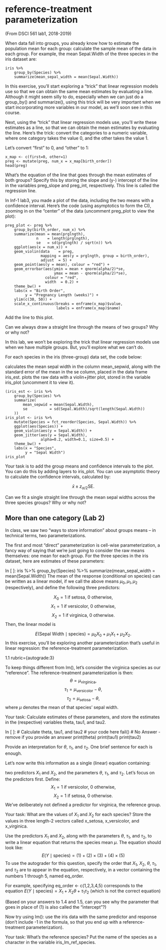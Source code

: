 # reference-treatment parameterization

(From DSCI 561 lab1, 2018-2019)

When data fall into groups, you already know how to estimate the population mean for each group: calculate the sample mean of the data in each group. For example, the mean Sepal.Width of the three species in the iris dataset are:

```
iris %>% 
    group_by(Species) %>% 
    summarize(mean_sepal_width = mean(Sepal.Width))
```

In this exercise, you'll start exploring a "trick" that linear regression models use so that we can obtain the same mean estimates by evaluating a line. Although it might seem silly to do, especially when we can just do a group_by() and summarize(), using this trick will be very important when we start incorporating more variables in our model, as we'll soon see in this course.

Next, using the "trick" that linear regression models use, you'll write these estimates as a line, so that we can obtain the mean estimates by evaluating the line. Here's the trick: convert the categories to a numeric variable, where one category takes the value 0, and the other takes the value 1.

Let's convert "first" to 0, and "other" to 1:

```
x_map <- c(first=0, other=1)
preg <- mutate(preg, num_x = x_map[birth_order])
head(preg)
```

What's the equation of the line that goes through the mean estimates of both groups? Specify this by storing the slope and (y-) intercept of the line in the variables preg_slope and preg_int, respectively. This line is called the regression line.

In Inf-1 lab3, you made a plot of the data, including the two means with a confidence interval. Here's the code (using asymptotics to form the CI), zooming in on the "center" of the data (uncomment preg_plot to view the plot):

```
preg_plot <- preg %>%
    group_by(birth_order, num_x) %>%
    summarize(mean = mean(prglngth),
              n    = length(prglngth),
              se   = sd(prglngth) / sqrt(n)) %>%
    ggplot(aes(x = num_x)) +
    geom_violin(data    = preg,
                mapping = aes(y = prglngth, group = birth_order), 
                adjust  = 5) +
    geom_point(aes(y = mean), colour = "red") +
    geom_errorbar(aes(ymin = mean + qnorm(alpha/2)*se,
                      ymax = mean - qnorm(alpha/2)*se),
                  colour = "red",
                  width  = 0.2) +
    theme_bw() +
    labs(x = "Birth Order", 
         y = "Pregnancy Length (weeks)") +
    ylim(c(30, 50)) +
    scale_x_continuous(breaks = enframe(x_map)$value, 
                       labels = enframe(x_map)$name)
```

Add the line to this plot.

Can we always draw a straight line through the means of two groups? Why or why not?

In this lab, we won't be exploring the trick that linear regression models use when we have multiple groups. But, you'll explore what we can't do.

For each species in the iris (three-group) data set, the code below:

calculates the mean sepal width in the column mean_sepwid, along with the standard error of the mean in the se column, placed in the data frame iris_est.
plots the raw data with a violin+jitter plot, stored in the variable iris_plot (uncomment it to view it).

```
(iris_est <- iris %>% 
    group_by(Species) %>% 
    summarize(
        mean_sepwid = mean(Sepal.Width),
        se          = sd(Sepal.Width)/sqrt(length(Sepal.Width))
    ))
iris_plot <- iris %>% 
    mutate(Species = fct_reorder(Species, Sepal.Width)) %>% 
    ggplot(aes(Species)) +
    geom_violin(aes(y = Sepal.Width)) +
    geom_jitter(aes(y = Sepal.Width), 
                alpha=0.2, width=0.1, size=0.5) +
    theme_bw() +
    labs(x = "Species", 
         y = "Sepal Width")
iris_plot
```

Your task is to add the group means and confidence intervals to the plot. You can do this by adding layers to iris_plot. You can use asymptotic theory to calculate the confidence intervals, calculated by:

$$\bar{x} \pm z_{\alpha/2} \text{SE}.$$

Can we fit a single straight line through the mean sepal widths across the three species groups? Why or why not?

## More than one category (Lab 2)

In class, we saw two "ways to store information" about groups means -- in technical terms, two parameterizations.

The first and most "direct" parameterization is cell-wise parameterization, a fancy way of saying that we're just going to consider the raw means themselves: one mean for each group. For the three species in the iris dataset, here are estimates of these parameters:

In [ ]:
iris %>% 
	group_by(Species) %>% 
	summarize(mean_sepal_width = mean(Sepal.Width))
The mean of the response (conditional on species) can be written as a linear model, if we call the above means $\mu_0,\mu_1,\mu_2$ (respectively), and define the following three predictors:

$$X_0 = 1 \text{ if setosa, } 0 \text{ otherwise},$$$$X_1 = 1 \text{ if versicolor, } 0 \text{ otherwise},$$$$X_2 = 1 \text{ if virginica, } 0 \text{ otherwise}.$$
Then, the linear model is

$$E(\text{Sepal Width} \mid \text{species}) = \mu_0 X_0 + \mu_1 X_1 + \mu_2 X_2.$$
In this exercise, you'll be exploring another parameterization that's useful in linear regression: the reference-treatment parameterization.

1.1
rubric={autograde:3}

To keep things different from lm(), let's consider the virginica species as our "reference". The reference-treatment parameterization is then: $$\theta=\mu_{\text{virginica}},$$$$\tau_1=\mu_{\text{versicolor}}-\theta,$$$$\tau_2=\mu_{\text{setosa}}-\theta,$$ where $\mu$ denotes the mean of that species' sepal width.

Your task: Calculate estimates of these parameters, and store the estimates in the (respective) variables theta, tau1, and tau2.

In [ ]:
# Calculate theta, tau1, and tau2
# your code here
fail() # No Answer - remove if you provide an answer
print(theta)
print(tau1)
print(tau2)


Provide an interpretation for $\theta$, $\tau_1$, and $\tau_2$. One brief sentence for each is enough.

Let's now write this information as a single (linear) equation containing:

two predictors $X_1$ and $X_2$, and
the parameters $\theta$, $\tau_1$, and $\tau_2$.
Let's focus on the predictors first. Define: $$X_1 = 1 \text{ if versicolor, } 0 \text{ otherwise},$$$$X_2 = 1 \text{ if setosa, } 0 \text{ otherwise}.$$ We've deliberately not defined a predictor for virginica, the reference group.

Your task: What are the values of $X_1$ and $X_2$ for each species? Store the values in three length-2 vectors called x_setosa, x_versicolor, and x_virginica.

Use the predictors $X_1$ and $X_2$, along with the parameters $\theta$, $\tau_1$, and $\tau_2$, to write a linear equation that returns the species mean $\mu$. The equation should look like: $$E(Y \mid \text{species}) = (1) + (2)\times(3) + (4)\times(5)$$ To use the autograder for this question, specify the order that $X_1$, $X_2$, $\theta$, $\tau_1$, and $\tau_2$ are to appear in the equation, respectively, in a vector containing the numbers 1 through 5, named eq_order.

For example, specifying eq_order <- c(1,2,3,4,5) corresponds to the equation $E(Y \mid \text{species}) = X_1 + X_2  \theta + \tau_1  \tau_2$ (which is not the correct equation)

(Based on your answers to 1.4 and 1.5, can you see why the parameter that goes in place of (1) is also called the "intercept"?)

Now try using lm(): use the iris data with the same predictor and response (don't include -1 in the formula, so that you end up with a reference-treatment parameterization).

Your task: What's the reference species? Put the name of the species as a character in the variable iris_lm_ref_species.